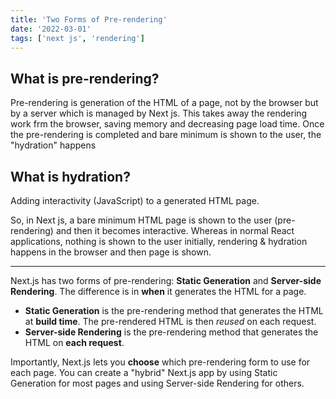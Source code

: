 ```yaml
---
title: 'Two Forms of Pre-rendering'
date: '2022-03-01'
tags: ['next js', 'rendering']
---
```


## What is pre-rendering?

Pre-rendering is generation of the HTML of a page, not by the browser but by a server which is managed by Next js. This takes away the rendering
work frm the browser, saving memory and decreasing page load time. Once the pre-rendering is completed and bare minimum is shown to the user,
the "hydration" happens

## What is hydration?

Adding interactivity (JavaScript) to a generated HTML page.

So, in Next js, a bare minimum HTML page is shown to the user (pre-rendering) and then it becomes interactive. Whereas in normal React applications,
nothing is shown to the user initially, rendering & hydration happens in the browser and then page is shown.

---

Next.js has two forms of pre-rendering: **Static Generation** and **Server-side Rendering**. The difference is in **when** it generates the HTML for a page.

- **Static Generation** is the pre-rendering method that generates the HTML at **build time**. The pre-rendered HTML is then _reused_ on each request.
- **Server-side Rendering** is the pre-rendering method that generates the HTML on **each request**.

Importantly, Next.js lets you **choose** which pre-rendering form to use for each page. You can create a "hybrid" Next.js app by using Static Generation for most pages and using Server-side Rendering for others.
